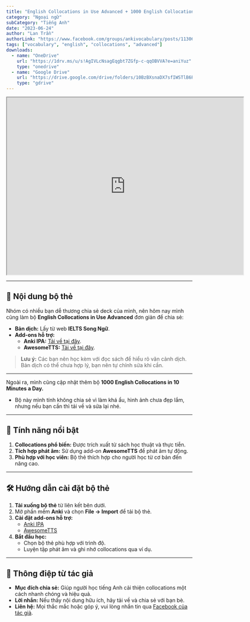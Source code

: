 ```yaml
---
title: "English Collocations in Use Advanced + 1000 English Collocations in 10 Minutes a Day"
category: "Ngoại ngữ"
subCategory: "Tiếng Anh"
date: "2023-06-24"
author: "Lan Trần"
authorLink: "https://www.facebook.com/groups/ankivocabulary/posts/1130640154362307/"
tags: ["vocabulary", "english", "collocations", "advanced"]
downloads:
  - name: "OneDrive"
    url: "https://1drv.ms/u/s!AgIVLcNsagEqgbt7ZGfp-c-qqOBVVA?e=aniYuz"
    type: "onedrive"
  - name: "Google Drive"
    url: "https://drive.google.com/drive/folders/10BzBXsnaDX7sfIWSTlB6PyUA0k7Ml2L2?usp=sharing"
    type: "gdrive"
---
```


<iframe src="https://drive.google.com/file/d/10CVFoebRpTHpcar3iAvaWszs1lbJGpli/preview" width="640" height="480" allowfullscreen></iframe>

---

## 📝 **Nội dung bộ thẻ**  

Nhóm có nhiều bạn dễ thương chia sẻ deck của mình, nên hôm nay mình cũng làm bộ **English Collocations in Use Advanced** đơn giản để chia sẻ:  

- **Bản dịch:** Lấy từ web **IELTS Song Ngữ**.  
- **Add-ons hỗ trợ:**  
   - **Anki IPA:** [Tải về tại đây](https://ankiweb.net/shared/info/799647424).  
   - **AwesomeTTS:** [Tải về tại đây](https://ankiweb.net/shared/info/1436550454).  

> **Lưu ý:** Các bạn nên học kèm với đọc sách để hiểu rõ văn cảnh dịch. Bản dịch có thể chưa hợp lý, bạn nên tự chỉnh sửa khi cần.  

---

Ngoài ra, mình cũng cập nhật thêm bộ **1000 English Collocations in 10 Minutes a Day.**  

- Bộ này mình tính không chia sẻ vì làm khá ẩu, hình ảnh chưa đẹp lắm, nhưng nếu bạn cần thì tải về và sửa lại nhé.

---

## 📝 **Tính năng nổi bật**  

1. **Collocations phổ biến:** Được trích xuất từ sách học thuật và thực tiễn.  
2. **Tích hợp phát âm:** Sử dụng add-on **AwesomeTTS** để phát âm tự động.  
3. **Phù hợp với học viên:** Bộ thẻ thích hợp cho người học từ cơ bản đến nâng cao.  

---

## 🛠️ **Hướng dẫn cài đặt bộ thẻ**  

1. **Tải xuống bộ thẻ** từ liên kết bên dưới.  
2. Mở phần mềm **Anki** và chọn **File → Import** để tải bộ thẻ.  
3. **Cài đặt add-ons hỗ trợ:**  
   - [Anki IPA](https://ankiweb.net/shared/info/799647424)  
   - [AwesomeTTS](https://ankiweb.net/shared/info/1436550454)  
4. **Bắt đầu học:**  
   - Chọn bộ thẻ phù hợp với trình độ.  
   - Luyện tập phát âm và ghi nhớ collocations qua ví dụ.  

---

## 💖 **Thông điệp từ tác giả**  

- **Mục đích chia sẻ:** Giúp người học tiếng Anh cải thiện collocations một cách nhanh chóng và hiệu quả.  
- **Lời nhắn:** Nếu thấy nội dung hữu ích, hãy tải về và chia sẻ với bạn bè.  
- **Liên hệ:** Mọi thắc mắc hoặc góp ý, vui lòng nhắn tin qua [Facebook của tác giả](https://www.facebook.com/groups/ankivocabulary/posts/1130640154362307/).  